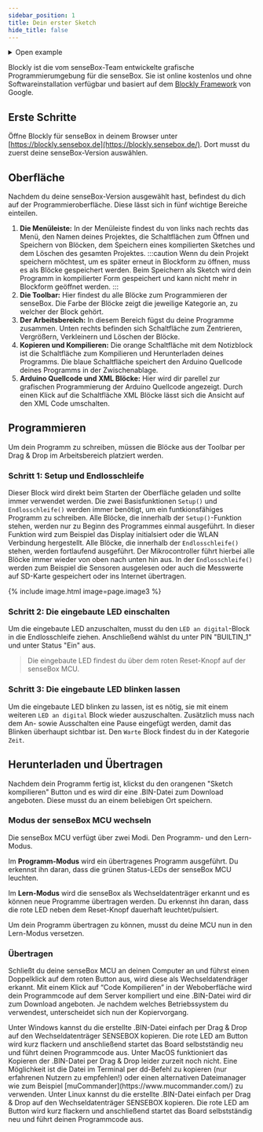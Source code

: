 ```yaml
---
sidebar_position: 1
title: Dein erster Sketch
hide_title: false
---
```



<details><summary>Open example</summary>

Tada! :tada:

</details>

Blockly ist die vom senseBox-Team entwickelte grafische Programmierumgebung für die senseBox. Sie ist online kostenlos und ohne Softwareinstallation verfügbar und basiert auf dem [Blockly Framework](https://developers.google.com/blockly) von Google.

## Erste Schritte

Öffne Blockly für senseBox in deinem Browser unter [https://blockly.sensebox.de](https://blockly.sensebox.de/). Dort musst du zuerst deine senseBox-Version auswählen.

<!-- {% include image.html image=page.image1 %} -->

## Oberfläche

Nachdem du deine senseBox-Version ausgewählt hast, befindest du dich auf der Programmieroberfläche. Diese lässt sich in fünf wichtige Bereiche einteilen.

<!-- {% include image.html image=page.image2 %} -->

1. **Die Menüleiste:**
    In der Menüleiste findest du von links nach rechts das Menü, den Namen deines Projektes, die Schaltflächen zum Öffnen und Speichern von Blöcken, dem Speichern eines kompilierten Sketches und dem Löschen des gesamten Projektes.
    :::caution
    Wenn du dein Projekt speichern möchtest, um es später erneut in Blockform zu öffnen, muss es als Blöcke gespeichert werden. Beim Speichern als Sketch wird dein Programm in kompilierter Form gespeichert und kann nicht mehr in Blockform geöffnet werden.
    :::
2. **Die Toolbar:**
    Hier findest du alle Blöcke zum Programmieren der senseBox. Die Farbe der Blöcke zeigt die jeweilige Kategorie an, zu welcher der Block gehört.
3. **Der Arbeitsbereich:**
    In diesem Bereich fügst du deine Programme zusammen. Unten rechts befinden sich Schaltfläche zum Zentrieren, Vergrößern, Verkleinern und Löschen der Blöcke.
4. **Kopieren und Kompilieren:**
    Die orange Schaltfläche mit dem Notizblock ist die Schaltfläche zum Kompilieren und Herunterladen deines Programms. Die blaue Schaltfläche speichert den Arduino Quellcode deines Programms in der Zwischenablage.
5. **Arduino Quellcode und XML Blöcke:**
    Hier wird dir parellel zur grafischen Programmierung der Arduino Quellcode angezeigt. Durch einen Klick auf die Schaltfläche XML Blöcke lässt sich die Ansicht auf den XML Code umschalten.

## Programmieren

Um dein Programm zu schreiben, müssen die Blöcke aus der Toolbar per Drag & Drop im Arbeitsbereich platziert werden.

### Schritt 1: Setup und Endlosschleife

Dieser Block wird direkt beim Starten der Oberfläche geladen und sollte immer verwendet werden. Die zwei Basisfunktionen `Setup()` und `Endlosschleife()` werden immer benötigt, um ein funtkionsfähiges Programm zu schreiben.
Alle Blöcke, die innerhalb der `Setup()`-Funktion stehen, werden nur zu Beginn des Programmes einmal ausgeführt. In dieser Funktion wird zum Beispiel das Display initialsiert oder die WLAN Verbindung hergestellt. Alle Blöcke, die innerhalb der `Endlosschleife()` stehen, werden fortlaufend ausgeführt. Der Mikrocontroller führt hierbei alle Blöcke immer wieder von oben nach unten hin aus. In der `Endlosschleife()` werden zum Beispiel die Sensoren ausgelesen oder auch die Messwerte auf SD-Karte gespeichert oder ins Internet übertragen.

{% include image.html image=page.image3 %}

### Schritt 2: Die eingebaute LED einschalten

Um die eingebaute LED anzuschalten, musst du den `LED an digital`-Block in die Endlosschleife ziehen. Anschließend wählst du unter PIN "BUILTIN_1" und unter Status "Ein" aus.

<!-- {% include image.html image=page.image4 %} -->

>Die eingebaute LED findest du über dem roten Reset-Knopf auf der senseBox MCU.

### Schritt 3: Die eingebaute LED blinken lassen

Um die eingebaute LED blinken zu lassen, ist es nötig, sie mit einem weiteren `LED an digital` Block wieder auszuschalten. Zusätzlich muss nach dem An- sowie Ausschalten eine Pause eingefügt werden, damit das Blinken überhaupt sichtbar ist. Den `Warte` Block findest du in der Kategorie `Zeit`.

<!-- {% include image.html image=page.image5 %}

<div class="panel panel-info">
  <div class="panel-heading">
1000 Millisekunden sind 1 Sekunde
  </div>
  <div class="panel-body">
  </div>
</div>
<br> -->

## Herunterladen und Übertragen

Nachdem dein Programm fertig ist, klickst du den orangenen "Sketch kompilieren" Button und es wird dir eine .BIN-Datei zum Download angeboten. Diese musst du an einem beliebigen Ort speichern.

### Modus der senseBox MCU wechseln

Die senseBox MCU verfügt über zwei Modi. Den Programm- und den Lern-Modus.

Im **Programm-Modus** wird ein übertragenes Programm ausgeführt. Du erkennst ihn daran, dass die grünen Status-LEDs der senseBox MCU leuchten.

Im **Lern-Modus** wird die senseBox als Wechseldatenträger erkannt und es können neue Programme übertragen werden. Du erkennst ihn daran, dass die rote LED neben dem Reset-Knopf dauerhaft leuchtet/pulsiert.

<!-- {% include image.html image=page.image6 %}
<br> -->
Um dein Programm übertragen zu können, musst du deine MCU nun in den Lern-Modus versetzen.
<!-- <iframe width="853" height="480" src="https://www.youtube.com/embed/jzlOJ7Zuqqw" frameborder="0" allow="accelerometer; autoplay; encrypted-media; gyroscope; picture-in-picture" allowfullscreen></iframe>
<br> -->

### Übertragen

Schließt du deine senseBox MCU an deinen Computer an und führst einen Doppelklick auf dem roten Button aus, wird diese als Wechseldatendräger erkannt. Mit einem Klick auf “Code Kompilieren” in der Weboberfläche wird dein Programmcode auf dem Server kompiliert und eine .BIN-Datei wird dir zum Download angeboten. Je nachdem welches Betriebssystem du verwendest, unterscheidet sich nun der Kopiervorgang.

<Tabs groupId="operating-systems">
  <TabItem value="win" label="Windows">
    Unter Windows kannst du die erstellte .BIN-Datei einfach per Drag & Drop auf den Wechseldatenträger SENSEBOX kopieren. Die rote LED am Button wird kurz flackern und anschließend startet das Board selbstständig neu und führt deinen Programmcode aus.
  </TabItem>
  <TabItem value="mac" label="macOS">
    Unter MacOS funktioniert das Kopieren der .BIN-Datei per Drag & Drop leider zurzeit noch nicht. Eine Möglichkeit ist die Datei im Terminal per dd-Befehl zu kopieren (nur erfahrenen Nutzern zu empfehlen!) oder einen alternativen Dateimanager wie zum Beispiel [muCommander](https://www.mucommander.com/) zu verwenden.
  </TabItem>
  <TabItem value="linux" label="Linux">
    Unter Linux kannst du die erstellte .BIN-Datei einfach per Drag & Drop auf den Wechseldatenträger SENSEBOX kopieren. Die rote LED am Button wird kurz flackern und anschließend startet das Board selbstständig neu und führt deinen Programmcode aus.
  </TabItem>
</Tabs>
